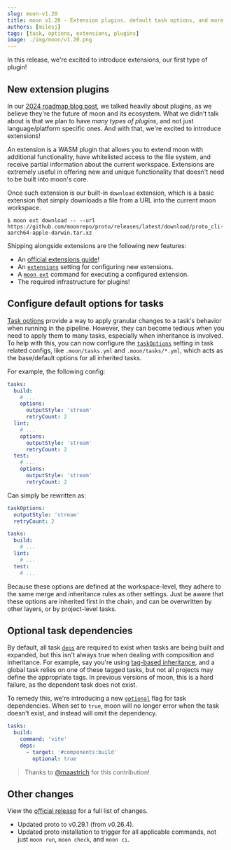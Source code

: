 ```yaml
---
slug: moon-v1.20
title: moon v1.20 - Extension plugins, default task options, and more
authors: [milesj]
tags: [task, options, extensions, plugins]
image: ./img/moon/v1.20.png
---
```


In this release, we're excited to introduce extensions, our first type of plugin!

<!--truncate-->

## New extension plugins

In our [2024 roadmap blog post](./2024-roadmap), we talked heavily about plugins, as we believe
they're the future of moon and its ecosystem. What we didn't talk about is that we plan to have
_many types of plugins_, and not just language/platform specific ones. And with that, we're excited
to introduce extensions!

An extension is a WASM plugin that allows you to extend moon with additional functionality, have
whitelisted access to the file system, and receive partial information about the current workspace.
Extensions are extremely useful in offering new and unique functionality that doesn't need to be
built into moon's core.

Once such extension is our built-in `download` extension, which is a basic extension that simply
downloads a file from a URL into the current moon workspace.

```shell
$ moon ext download -- --url https://github.com/moonrepo/proto/releases/latest/download/proto_cli-aarch64-apple-darwin.tar.xz
```

Shipping alongside extensions are the following new features:

- An [official extensions guide](/docs/guides/extensions)!
- An [`extensions`](/docs/config/workspace#extensions) setting for configuring new extensions.
- A [`moon ext`](/docs/commands/ext) command for executing a configured extension.
- The required infrastructure for plugins!

## Configure default options for tasks

[Task options](/docs/config/project#options) provide a way to apply granular changes to a task's
behavior when running in the pipeline. However, they can become tedious when you need to apply them
to many tasks, especially when inheritance is involved. To help with this, you can now configure the
[`taskOptions`](/docs/config/tasks#taskoptions) setting in task related configs, like
`.moon/tasks.yml` and `.moon/tasks/*.yml`, which acts as the base/default options for all inherited
tasks.

For example, the following config:

```yaml title=".moon/tasks.yml"
tasks:
  build:
    # ...
    options:
      outputStyle: 'stream'
      retryCount: 2
  lint:
    # ...
    options:
      outputStyle: 'stream'
      retryCount: 2
  test:
    # ...
    options:
      outputStyle: 'stream'
      retryCount: 2
```

Can simply be rewritten as:

```yaml title=".moon/tasks.yml"
taskOptions:
  outputStyle: 'stream'
  retryCount: 2

tasks:
  build:
    # ...
  lint:
    # ...
  test:
    # ...
```

Because these options are defined at the workspace-level, they adhere to the same merge and
inheritance rules as other settings. Just be aware that these options are inherited first in the
chain, and can be overwritten by other layers, or by project-level tasks.

## Optional task dependencies

By default, all task [`deps`](/docs/config/project#tasks-1) are required to exist when tasks are
being built and expanded, but this isn't always true when dealing with composition and inheritance.
For example, say you're using
[tag-based inheritance](/docs/concepts/task-inheritance#scope-by-project-metadata), and a global
task relies on one of these tagged tasks, but not all projects may define the appropriate tags. In
previous versions of moon, this is a hard failure, as the dependent task does not exist.

To remedy this, we're introducing a new [`optional`](/docs/config/project#optional-1) flag for task
dependencies. When set to `true`, moon will no longer error when the task doesn't exist, and instead
will omit the dependency.

```yaml title=".moon/tasks.yml" {4-6}
tasks:
  build:
    command: 'vite'
    deps:
      - target: '#components:build'
        optional: true
```

> Thanks to [@maastrich](https://github.com/maastrich) for this contribution!

## Other changes

View the [official release](https://github.com/moonrepo/moon/releases/tag/v1.20.0) for a full list
of changes.

- Updated proto to v0.29.1 (from v0.26.4).
- Updated proto installation to trigger for all applicable commands, not just `moon run`,
  `moon check`, and `moon ci`.
